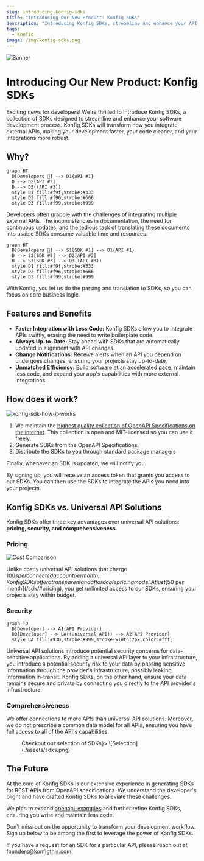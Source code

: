```yaml
---
slug: introducing-konfig-sdks
title: "Introducing Our New Product: Konfig SDKs"
description: "Introducing Konfig SDKs, streamline and enhance your API integration process."
tags:
  - Konfig
image: /img/konfig-sdks.png
---
```


![Banner](/img/konfig-sdks.png)

# Introducing Our New Product: Konfig SDKs

Exciting news for developers! We're thrilled to introduce Konfig SDKs, a
collection of SDKs designed to streamline and enhance your software development
process. Konfig SDKs will transform how you integrate external APIs, making your
development faster, your code cleaner, and your integrations more robust.

## Why?

```mermaid
graph BT
  D[Developers 😤] --> D1{API #1}
  D --> D2[API #2]
  D --> D3((API #3))
  style D1 fill:#f9f,stroke:#333
  style D2 fill:#f96,stroke:#666
  style D3 fill:#f99,stroke:#999
```

Developers often grapple with the challenges of integrating multiple external
APIs. The inconsistencies in documentation, the need for continuous updates, and
the tedious task of translating these documents into usable SDKs consume
valuable time and resources.

```mermaid
graph BT
  D[Developers 🤩] --> S1[SDK #1] --> D1{API #1}
  D --> S2[SDK #2] --> D2[API #2]
  D --> S3[SDK #3] --> D3((API #3))
  style D1 fill:#f9f,stroke:#333
  style D2 fill:#f96,stroke:#666
  style D3 fill:#f99,stroke:#999
```

With Konfig, you let us do the parsing and translation to SDKs, so you can focus
on core business logic.

## Features and Benefits

- **Faster Integration with Less Code:** Konfig SDKs allow you to integrate APIs
swiftly, erasing the need to write boilerplate code.
- **Always Up-to-Date:** Stay ahead with SDKs that are automatically updated in
alignment with API changes.
- **Change Notifications:** Receive alerts when an API you depend on undergoes
changes, ensuring your projects stay up-to-date.
- **Unmatched Efficiency:** Build software at an accelerated pace, maintain less
code, and expand your app's capabilities with more external integrations.

## How does it work?

![konfig-sdk-how-it-works](/img/konfig-sdks-how-it-works.png)

1. We maintain the [highest quality collection of OpenAPI Specifications
on the internet](https://github.com/konfig-sdks/openapi-examples). This collection
is open and MIT-licensed so you can use it freely.
2. Generate SDKs from the OpenAPI Specifications.
3. Distribute the SDKs to you through standard package managers

Finally, whenever an SDK is updated, we will notify you.

By signing up, you will receive an access token that grants you access to our
SDKs. You can then use the SDKs to integrate the APIs you need into your
projects.

## Konfig SDKs vs. Universal API Solutions

Konfig SDKs offer three key advantages over universal API solutions: **pricing,
security, and comprehensiveness**.

### Pricing

![Cost Comparison](./assets/cost_comparison.png)

Unlike costly universal API solutions that charge $100s per connected account
per month, Konfig SDKs offer a transparent and affordable pricing model. At just
[$50 per month](/sdk/#pricing), you get unlimited access to our SDKs, ensuring
your projects stay within budget.

### Security

```mermaid
graph TD
  D[Developer] --> A1[API Provider]
  DD[Developer] --> UA((Universal API)) --> A2[API Provider]
  style UA fill:#930,stroke:#999,stroke-width:2px,color:#fff;
```

Universal API solutions introduce potential security concerns for data-sensitive
applications. By adding a universal API layer to your infrastructure, you
introduce a potential security risk to your data by passing sensitive
information through the provider's infrastructure, possibly leaking information
in-transit. Konfig SDKs, on the other hand, ensure your data remains secure and
private by connecting you directly to the API provider's infrastructure.

### Comprehensiveness

We offer connections to more APIs than universal API solutions. Moreover, we do
not prescribe a common data model for all APIs, ensuring you have full access to
all of the API's capabilities.

<Figure caption={<a href="/sdk/category/all">Checkout our selection of SDKs</a>}>
![Selection](./assets/sdks.png)
</Figure>

## The Future

At the core of Konfig SDKs is our extensive experience in generating SDKs for
REST APIs from OpenAPI specifications. We understand the developer's plight and
have crafted Konfig SDKs to alleviate these challenges.

We plan to expand
[openapi-examples](https://github.com/konfig-sdks/openapi-examples) and further
refine Konfig SDKs, ensuring you write and maintain less code.

Don't miss out on the opportunity to transform your development workflow. Sign
up below to be among the first to leverage the power of Konfig SDKs.

<SdkSignupForm/>

If you have a request for an SDK for a particular API, please reach out at founders@konfigthis.com.